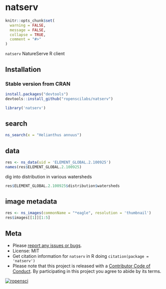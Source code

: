 natserv
=======

```r
knitr::opts_chunk$set(
  warning = FALSE,
  message = FALSE,
  collapse = TRUE,
  comment = "#>"
)
```

`natserv` NatureServe R client

## Installation

### Stable version from CRAN

```r
install.packages("devtools")
devtools::install_github("ropenscilabs/natserv")
```

```r
library('natserv')
```

## search

```r
ns_search(x = "Helianthus annuus")
```

## data

```r
res <- ns_data(uid = 'ELEMENT_GLOBAL.2.100925')
names(res$ELEMENT_GLOBAL.2.100925)
```

dig into distribution in various watersheds

```r
res$ELEMENT_GLOBAL.2.100925$distribution$watersheds
```

## image metadata

```r
res <- ns_images(commonName = "*eagle", resolution = 'thumbnail')
res$images[[1]][1:5]
```

## Meta

* Please [report any issues or bugs](https://github.com/ropenscilabs/natserv/issues).
* License: MIT
* Get citation information for `natserv` in R doing `citation(package = 'natserv')`
* Please note that this project is released with a [Contributor Code of Conduct](CONDUCT.md). By participating in this project you agree to abide by its terms.

[![ropensci](http://ropensci.org/public_images/github_footer.png)](http://ropensci.org)
